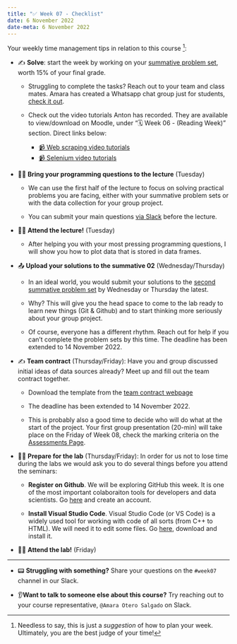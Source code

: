 ---
title: "✅ Week 07 - Checklist"
date: 6 November 2022
date-meta: 6 November 2022
---

Your weekly time management tips in relation to this course [^1]:

- ✍️ **Solve**: start the week by working on your [summative problem set](/assessments/summative2.qmd), worth 15% of your final grade.

    - Struggling to complete the tasks? Reach out to your team and class mates. Amara has created a Whatsapp chat group just for students, [check it out](https://lse-dsi-ds105.slack.com/archives/C040ZF8SHT8/p1667745158077799). 

    - Check out the video tutorials Anton has recorded. They are available to view/download on Moodle, under "🗓️ Week 06 - (Reading Week)" section. Direct links below:

        - [📹 Web scraping video tutorials](https://moodle.lse.ac.uk/mod/page/view.php?id=1134361)
        - [📹 Selenium video tutorials](https://moodle.lse.ac.uk/mod/page/view.php?id=1134366)

- 🧑‍🏫 **Bring your programming questions to the lecture** (Tuesday)

    - We can use the first half of the lecture to focus on solving practical problems you are facing, either with your summative problem sets or with the data collection for your group project.

    - You can submit your main questions [via Slack](https://lse-dsi-ds105.slack.com/archives/C041XMW5B46/p1667577094314539) before the lecture.

- 🧑‍🏫 **Attend the lecture!** (Tuesday)

    - After helping you with your most pressing programming questions, I will show you how to plot data that is stored in data frames.

- 📤 **Upload your solutions to the summative 02** (Wednesday/Thursday)

    - In an ideal world, you would submit your solutions to the [second summative problem set](/assessments/summative2.qmd) by Wednesday or Thursday the latest.

    - Why? This will give you the head space to come to the lab ready to learn new things (Git & Github) and to start thinking more seriously about your group project.

    - Of course, everyone has a different rhythm. Reach out for help if you can't complete the problem sets by this time. The deadline has been extended to 14 November 2022.

- ✍️ **Team contract** (Thursday/Friday): Have you and group discussed initial ideas of data sources already? Meet up and fill out the team contract together.

    - Download the template from the [team contract webpage](/assessments/formative2.qmd)

    - The deadline has been extended to 14 November 2022.

    - This is probably also a good time to decide who will do what at the start of the project. Your first group presentation (20-min) will take place on the Friday of Week 08, check the marking criteria on the [Assessments Page](/main/assessments.html#week-08-presentation---marking-criteria).

- 🧑‍💻 **Prepare for the lab** (Thursday/Friday):  In order for us not to lose time during the labs we would ask you to do several things before you attend the seminars:

    - **Register on Github**. We will be exploring GitHub this week. It is one of the most important colaboraiton tools for developers and data scientists. Go [here](https://github.com/signup?ref_cta=Sign+up&ref_loc=header+logged+out&ref_page=%2F&source=header-home) and create an account. 

    - **Install Visual Studio Code**. Visual Studio Code (or VS Code) is a widely used tool for working with code of all sorts (from C++ to HTML). We will need it to edit some files. Go [here](https://code.visualstudio.com/Download), download and install it. 

- 🧑‍💻 **Attend the lab!** (Friday)

------------

- 📟 **Struggling with something?** Share your questions on the `#week07` channel in our Slack.

- 👂**Want to talk to someone else about this course?** Try reaching out to your course representative, `@Amara Otero Salgado` on Slack.

[^1]: Needless to say, this is just a _suggestion_ of how to plan your week. Ultimately, you are the best judge of your time!